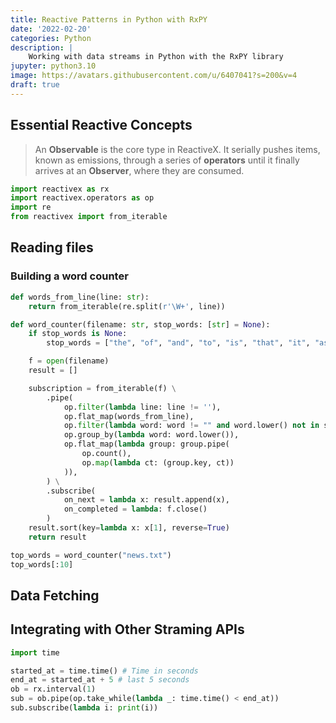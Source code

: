 ```yaml
---
title: Reactive Patterns in Python with RxPY
date: '2022-02-20'
categories: Python
description: |
    Working with data streams in Python with the RxPY library
jupyter: python3.10
image: https://avatars.githubusercontent.com/u/6407041?s=200&v=4
draft: true
---
```


## Essential Reactive Concepts

> An **Observable** is the core type in ReactiveX. It serially pushes items, known as emissions, through a series of **operators** until it finally arrives at an **Observer**, where they are consumed.

```python
import reactivex as rx
import reactivex.operators as op
import re
from reactivex import from_iterable
```

## Reading files


### Building a word counter

```python
def words_from_line(line: str):
    return from_iterable(re.split(r'\W+', line))

def word_counter(filename: str, stop_words: [str] = None):
    if stop_words is None:
        stop_words = ["the", "of", "and", "to", "is", "that", "it", "as", "a", "are", "s", "in", "for" "was"]

    f = open(filename)
    result = []

    subscription = from_iterable(f) \
        .pipe(
            op.filter(lambda line: line != ''),
            op.flat_map(words_from_line),
            op.filter(lambda word: word != "" and word.lower() not in stop_words),
            op.group_by(lambda word: word.lower()),
            op.flat_map(lambda group: group.pipe(
                op.count(),
                op.map(lambda ct: (group.key, ct))
            )),
        ) \
        .subscribe(
            on_next = lambda x: result.append(x),
            on_completed = lambda: f.close()
        )
    result.sort(key=lambda x: x[1], reverse=True)
    return result

top_words = word_counter("news.txt")
top_words[:10]
```


## Data Fetching


## Integrating with Other Straming APIs

```python
import time

started_at = time.time() # Time in seconds
end_at = started_at + 5 # last 5 seconds
ob = rx.interval(1)
sub = ob.pipe(op.take_while(lambda _: time.time() < end_at))
sub.subscribe(lambda i: print(i))
```